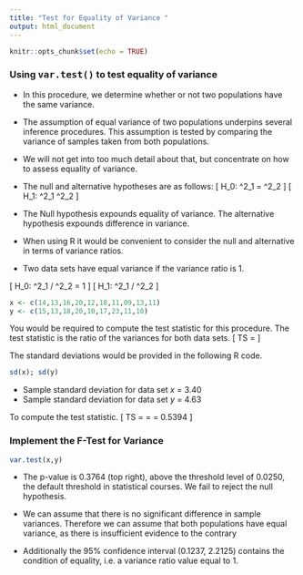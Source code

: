 ```yaml
---
title: "Test for Equality of Variance "
output: html_document
---
```


```r
knitr::opts_chunk$set(echo = TRUE)
```

### Using <tt>var.test()</tt> to test equality of variance

* In this procedure, we determine whether or not two populations have the same variance.
* The assumption of equal variance of two populations underpins several inference procedures. This assumption is tested by comparing the variance of samples taken from both populations.
* We will not get into too much detail about that, but concentrate on how to assess equality of variance.
* The null and alternative hypotheses are as follows:
\[ H_0: \sigma^2_1 = \sigma^2_2 \]
\[ H_1: \sigma^2_1 \neq \sigma^2_2 \]

* The Null hypothesis expounds equality of variance. The alternative hypothesis expounds difference in variance.
* When using R it would be convenient to consider the null and alternative in terms of variance ratios.
* Two data sets have equal variance if the variance ratio is 1.


\[ H_0: \sigma^2_1 / \sigma^2_2 = 1 \]
\[ H_1: \sigma^2_1 / \sigma^2_2 \neq 1 \]

```r
x <- c(14,13,16,20,12,18,11,09,13,11)
y <- c(15,13,18,20,10,17,23,11,10)
```

You would be required to compute the test statistic for this procedure.
The test statistic is the ratio of the variances for both data sets.
\[ TS = \frac{s^2_x}{s^2_y} \]

The standard deviations would be provided in the following R code. 
```r
sd(x); sd(y)
```

* Sample standard deviation for data set $x$ = 3.40
* Sample standard deviation for data set $y$ = 4.63

To compute the test statistic.
\[ TS = \frac{3.40^2}{4.63^2} = \frac{11.56}{21.43} = 0.5394 \]

### Implement the F-Test for Variance

```r
var.test(x,y)
```

* The p-value is 0.3764 (top right), above the threshold level of 0.0250, the default threshold in statistical courses. We fail to reject the null hypothesis.

* We can assume that there is no significant difference in sample variances. Therefore we can assume that both populations have equal variance, as there is insufficient evidence to the contrary

* Additionally the $95\%$ confidence interval (0.1237, 2.2125) contains the condition of equality, i.e. a variance ratio value equal to 1.
